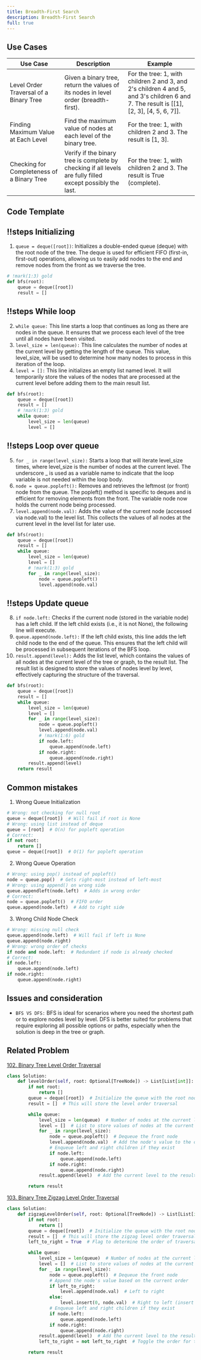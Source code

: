 ```yaml
---
title: Breadth-First Search
description: Breadth-First Search
full: true
---
```



## Use Cases

| Use Case   | Description     | Example      |
|------------|---------|-----------|
| Level Order Traversal of a Binary Tree       | Given a binary tree, return the values of its nodes in level order (breadth-first).            | For the tree: 1, with children 2 and 3, and 2's children 4 and 5, and 3's children 6 and 7. The result is [[1], [2, 3], [4, 5, 6, 7]]. |
| Finding Maximum Value at Each Level           | Find the maximum value of nodes at each level of the binary tree.                              | For the tree: 1, with children 2 and 3. The result is [1, 3].                             |
| Checking for Completeness of a Binary Tree    | Verify if the binary tree is complete by checking if all levels are fully filled except possibly the last. | For the tree: 1, with children 2 and 3. The result is True (complete).                    |




## Code Template


<Scrollycoding>

## !!steps Initializing

1. `queue = deque([root])`: Initializes a double-ended queue (deque) with the root node of the tree. The deque is used for efficient FIFO (first-in, first-out) operations, allowing us to easily add nodes to the end and remove nodes from the front as we traverse the tree.


```python !code
# !mark(1:3) gold
def bfs(root):
    queue = deque([root])
    result = []
```


## !!steps While loop

2. `while queue:` This line starts a loop that continues as long as there are nodes in the queue. It ensures that we process each level of the tree until all nodes have been visited.
3. `level_size = len(queue):` This line calculates the number of nodes at the current level by getting the length of the queue. This value, level_size, will be used to determine how many nodes to process in this iteration of the loop.
4. `level = []:` This line initializes an empty list named level. It will temporarily store the values of the nodes that are processed at the current level before adding them to the main result list.

```python !code
def bfs(root):
    queue = deque([root])
    result = []
    # !mark(1:3) gold
    while queue:
        level_size = len(queue)
        level = []
```

## !!steps Loop over queue

5. `for _ in range(level_size):` Starts a loop that will iterate level_size times, where level_size is the number of nodes at the current level. The underscore _ is used as a variable name to indicate that the loop variable is not needed within the loop body.
6. `node = queue.popleft():` Removes and retrieves the leftmost (or front) node from the queue. The popleft() method is specific to deques and is efficient for removing elements from the front. The variable node now holds the current node being processed.
7. `level.append(node.val):` Adds the value of the current node (accessed via node.val) to the level list. This collects the values of all nodes at the current level in the level list for later use.


```python !code
def bfs(root):
    queue = deque([root])
    result = []
    while queue:
        level_size = len(queue)
        level = []
        # !mark(1:3) gold
        for _ in range(level_size):
            node = queue.popleft()
            level.append(node.val)
```

## !!steps Update queue

8. `if node.left:` Checks if the current node (stored in the variable node) has a left child. If the left child exists (i.e., it is not None), the following line will execute.
9. `queue.append(node.left):` If the left child exists, this line adds the left child node to the end of the queue. This ensures that the left child will be processed in subsequent iterations of the BFS loop.
10. `result.append(level):` Adds the list level, which contains the values of all nodes at the current level of the tree or graph, to the result list. The result list is designed to store the values of nodes level by level, effectively capturing the structure of the traversal.


```python !code
def bfs(root):
    queue = deque([root])
    result = []
    while queue:
        level_size = len(queue)
        level = []
        for _ in range(level_size):
            node = queue.popleft()
            level.append(node.val)
            # !mark(1:6) gold
            if node.left:
                queue.append(node.left)
            if node.right:
                queue.append(node.right)
        result.append(level)
    return result
```

</Scrollycoding>

## Common mistakes
1. Wrong Queue Initialization
```python code
# Wrong: not checking for null root
queue = deque([root])  # Will fail if root is None
# Wrong: using list instead of deque
queue = [root]  # O(n) for popleft operation
# Correct:
if not root:
    return []
queue = deque([root])  # O(1) for popleft operation
```

2. Wrong Queue Operation
```python code
# Wrong: using pop() instead of popleft()
node = queue.pop()  # Gets right-most instead of left-most
# Wrong: using append() on wrong side
queue.appendleft(node.left)  # Adds in wrong order
# Correct:
node = queue.popleft()  # FIFO order
queue.append(node.left)  # Add to right side
```

3. Wrong Child Node Check
```python code
# Wrong: missing null check
queue.append(node.left)  # Will fail if left is None
queue.append(node.right)
# Wrong: wrong order of checks
if node and node.left:  # Redundant if node is already checked
# Correct:
if node.left:
    queue.append(node.left)
if node.right:
    queue.append(node.right)
```

## Issues and consideration
- `BFS VS DFS:` BFS is ideal for scenarios where you need the shortest path or to explore nodes level by level. DFS is better suited for problems that require exploring all possible options or paths, especially when the solution is deep in the tree or graph.

## Related Problem
[102. Binary Tree Level Order Traversal](https://leetcode.com/problems/binary-tree-level-order-traversal/description/)

```python
class Solution:
    def levelOrder(self, root: Optional[TreeNode]) -> List[List[int]]:
        if not root:
            return []
        queue = deque([root])  # Initialize the queue with the root node
        result = []  # This will store the level order traversal

        while queue:
            level_size = len(queue)  # Number of nodes at the current level
            level = []  # List to store values of nodes at the current level
            for _ in range(level_size):
                node = queue.popleft()  # Dequeue the front node
                level.append(node.val)  # Add the node's value to the current level
                # Enqueue left and right children if they exist
                if node.left:
                    queue.append(node.left)
                if node.right:
                    queue.append(node.right)
            result.append(level)  # Add the current level to the result

        return result
```

[103. Binary Tree Zigzag Level Order Traversal](https://leetcode.com/problems/binary-tree-zigzag-level-order-traversal/description/)

```python
class Solution:
    def zigzagLevelOrder(self, root: Optional[TreeNode]) -> List[List[int]]:
        if not root:
            return []
        queue = deque([root])  # Initialize the queue with the root node
        result = []  # This will store the zigzag level order traversal
        left_to_right = True  # Flag to determine the order of traversal

        while queue:
            level_size = len(queue)  # Number of nodes at the current level
            level = []  # List to store values of nodes at the current level
            for _ in range(level_size):
                node = queue.popleft()  # Dequeue the front node
                # Append the node's value based on the current order
                if left_to_right:
                    level.append(node.val)  # Left to right
                else:
                    level.insert(0, node.val)  # Right to left (insert at the beginning)
                # Enqueue left and right children if they exist
                if node.left:
                    queue.append(node.left)
                if node.right:
                    queue.append(node.right)
            result.append(level)  # Add the current level to the result
            left_to_right = not left_to_right  # Toggle the order for the next level

        return result
```
